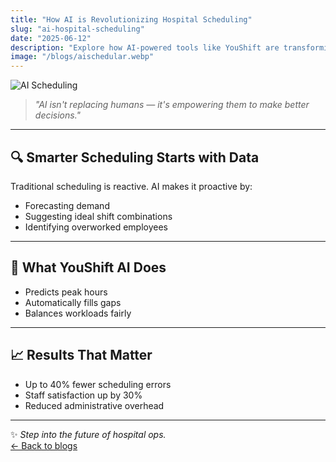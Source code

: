 ```yaml
---
title: "How AI is Revolutionizing Hospital Scheduling"
slug: "ai-hospital-scheduling"
date: "2025-06-12"
description: "Explore how AI-powered tools like YouShift are transforming workforce management in healthcare."
image: "/blogs/aischedular.webp"
---
```


![AI Scheduling](/blogs/aischedular.webp)

> _"AI isn't replacing humans — it's empowering them to make better decisions."_

---

## 🔍 Smarter Scheduling Starts with Data

Traditional scheduling is reactive. AI makes it proactive by:

- Forecasting demand  
- Suggesting ideal shift combinations  
- Identifying overworked employees  

---

## 🤖 What YouShift AI Does

- Predicts peak hours  
- Automatically fills gaps  
- Balances workloads fairly  

---

## 📈 Results That Matter

- Up to 40% fewer scheduling errors  
- Staff satisfaction up by 30%  
- Reduced administrative overhead  

---

✨ _Step into the future of hospital ops._  
[← Back to blogs](/blogs)
